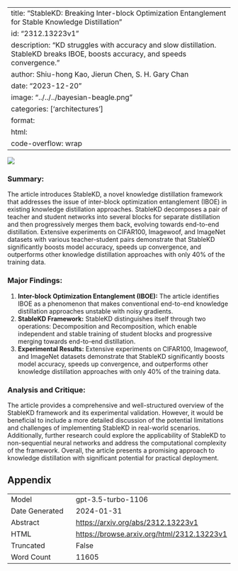 
---
title: "StableKD: Breaking Inter-block Optimization Entanglement for Stable Knowledge Distillation"
id: "2312.13223v1"
description: "KD struggles with accuracy and slow distillation. StableKD breaks IBOE, boosts accuracy, and speeds convergence."
author: Shiu-hong Kao, Jierun Chen, S. H. Gary Chan
date: "2023-12-20"
image: "../../../bayesian-beagle.png"
categories: ['architectures']
format:
  html:
    code-overflow: wrap
---

![](None)

### **Summary:**
The article introduces StableKD, a novel knowledge distillation framework that addresses the issue of inter-block optimization entanglement (IBOE) in existing knowledge distillation approaches. StableKD decomposes a pair of teacher and student networks into several blocks for separate distillation and then progressively merges them back, evolving towards end-to-end distillation. Extensive experiments on CIFAR100, Imagewoof, and ImageNet datasets with various teacher-student pairs demonstrate that StableKD significantly boosts model accuracy, speeds up convergence, and outperforms other knowledge distillation approaches with only 40% of the training data.

### Major Findings:
1. **Inter-block Optimization Entanglement (IBOE):** The article identifies IBOE as a phenomenon that makes conventional end-to-end knowledge distillation approaches unstable with noisy gradients.
2. **StableKD Framework:** StableKD distinguishes itself through two operations: Decomposition and Recomposition, which enable independent and stable training of student blocks and progressive merging towards end-to-end distillation.
3. **Experimental Results:** Extensive experiments on CIFAR100, Imagewoof, and ImageNet datasets demonstrate that StableKD significantly boosts model accuracy, speeds up convergence, and outperforms other knowledge distillation approaches with only 40% of the training data.

### Analysis and Critique:
The article provides a comprehensive and well-structured overview of the StableKD framework and its experimental validation. However, it would be beneficial to include a more detailed discussion of the potential limitations and challenges of implementing StableKD in real-world scenarios. Additionally, further research could explore the applicability of StableKD to non-sequential neural networks and address the computational complexity of the framework. Overall, the article presents a promising approach to knowledge distillation with significant potential for practical deployment.

## Appendix

|          |          |
|----------|----------|
| Model     | gpt-3.5-turbo-1106       |
| Date Generated     | 2024-01-31       |
| Abstract | [https://arxiv.org/abs/2312.13223v1](https://arxiv.org/abs/2312.13223v1)        |
| HTML     | [https://browse.arxiv.org/html/2312.13223v1](https://browse.arxiv.org/html/2312.13223v1)       |
| Truncated       | False       |
| Word Count       | 11605       |